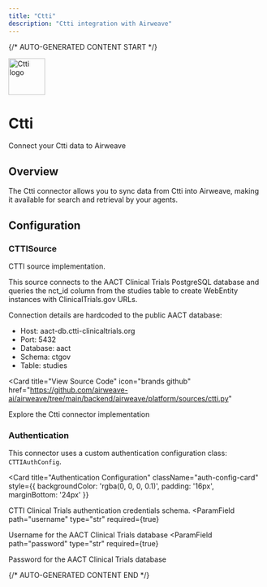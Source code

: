 ```yaml
---
title: "Ctti"
description: "Ctti integration with Airweave"
---
```


{/* AUTO-GENERATED CONTENT START */}

<div className="connector-header">
  <img src="icon.svg" alt="Ctti logo" width="72" height="72" className="connector-icon" />
  <div className="connector-info">
    <h1>Ctti</h1>
    <p>Connect your Ctti data to Airweave</p>
  </div>
</div>

## Overview

The Ctti connector allows you to sync data from Ctti into Airweave, making it available for search and retrieval by your agents.

## Configuration


### CTTISource

CTTI source implementation.

This source connects to the AACT Clinical Trials PostgreSQL database and queries
the nct_id column from the studies table to create WebEntity instances with
ClinicalTrials.gov URLs.

Connection details are hardcoded to the public AACT database:
- Host: aact-db.ctti-clinicaltrials.org
- Port: 5432
- Database: aact
- Schema: ctgov
- Table: studies


<Card
  title="View Source Code"
  icon="brands github"
  href="https://github.com/airweave-ai/airweave/tree/main/backend/airweave/platform/sources/ctti.py"
>
  Explore the Ctti connector implementation
</Card>

### Authentication

This connector uses a custom authentication configuration class: `CTTIAuthConfig`.

<Card
  title="Authentication Configuration"
  className="auth-config-card"
  style={{ backgroundColor: 'rgba(0, 0, 0, 0.1)', padding: '16px', marginBottom: '24px' }}
>

CTTI Clinical Trials authentication credentials schema.
<ParamField
  path="username"
  type="str"
  required={true}
>
  Username for the AACT Clinical Trials database
</ParamField>
<ParamField
  path="password"
  type="str"
  required={true}
>
  Password for the AACT Clinical Trials database
</ParamField>
</Card>



{/* AUTO-GENERATED CONTENT END */}